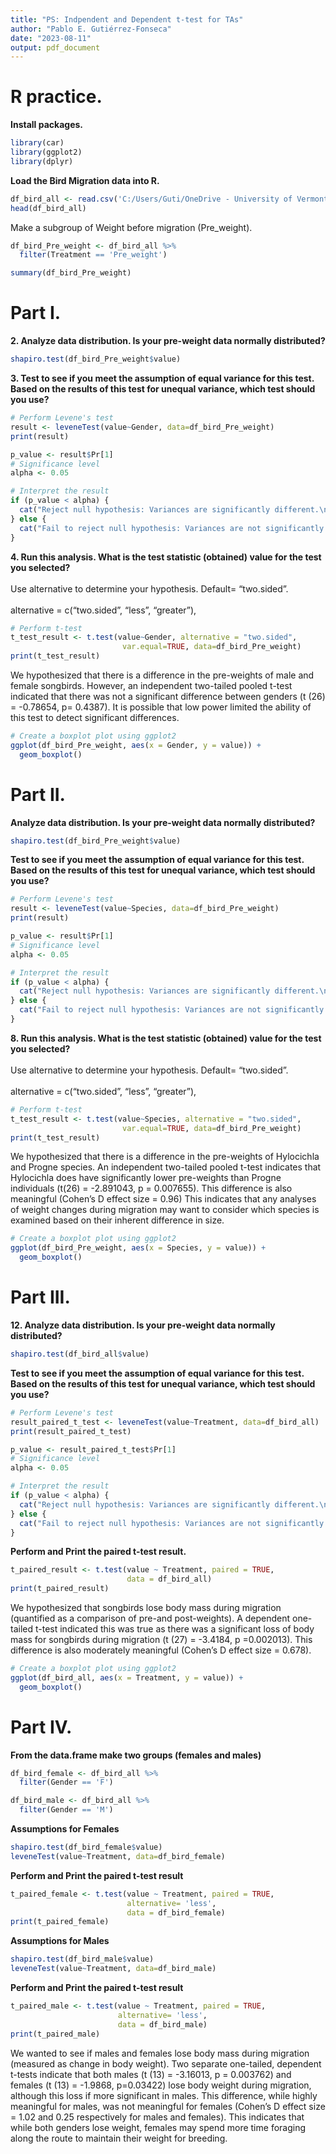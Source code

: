 ```yaml
---
title: "PS: Indpendent and Dependent t-test for TAs"
author: "Pablo E. Gutiérrez-Fonseca"
date: "2023-08-11"
output: pdf_document
---
```


# **R practice.<br />**  
\vspace{1em}

**Install packages.<br />**  
```r
library(car)
library(ggplot2)
library(dplyr)
```
\vspace{1em}

**Load the Bird Migration data into R.<br />**   
```r
df_bird_all <- read.csv('C:/Users/Guti/OneDrive - University of Vermont/Curriculum/07_ Cursos/NR-2400/Problem set_ Independent and Dependent t-tests/Bird_Migration.csv')
head(df_bird_all)
```
\vspace{1em}

Make a subgroup of Weight before migration (Pre_weight).
```r
df_bird_Pre_weight <- df_bird_all %>% 
  filter(Treatment == 'Pre_weight')

summary(df_bird_Pre_weight)
```
\newpage



# **Part I.**<br />  
**2. Analyze data distribution. Is your pre-weight data normally distributed?**  
```r
shapiro.test(df_bird_Pre_weight$value)
```
\vspace{1em}

**3. Test to see if you meet the assumption of equal variance for this test. Based on the results of this test for unequal variance, which test should you use?**  
```r
# Perform Levene's test
result <- leveneTest(value~Gender, data=df_bird_Pre_weight)
print(result)
```
\vspace{1em} 

```r
p_value <- result$Pr[1]
# Significance level
alpha <- 0.05

# Interpret the result
if (p_value < alpha) {
  cat("Reject null hypothesis: Variances are significantly different.\n")
} else {
  cat("Fail to reject null hypothesis: Variances are not significantly different.\n")
}
```
\vspace{1em}

**4. Run this analysis. What is the test statistic (obtained) value for the test you selected?**<br />  
 Use alternative to determine your hypothesis. Default= "two.sided".<br />   
 alternative = c("two.sided", "less", "greater"),
```r
# Perform t-test
t_test_result <- t.test(value~Gender, alternative = "two.sided",
                         var.equal=TRUE, data=df_bird_Pre_weight)
print(t_test_result)
```
\vspace{1em}
We hypothesized that there is a difference in the pre-weights of male and female songbirds. However, an independent two-tailed pooled t-test indicated that there was not a significant difference between genders (t (26) = -0.78654, p= 0.4387). It is possible that low power limited the ability of this test to detect significant differences. 
\vspace{1em}

```r
# Create a boxplot plot using ggplot2
ggplot(df_bird_Pre_weight, aes(x = Gender, y = value)) +
  geom_boxplot()  
```
\newpage




# **Part II.**<br />  
**Analyze data distribution. Is your pre-weight data normally distributed?**  
```r
shapiro.test(df_bird_Pre_weight$value)
```
\vspace{1em}

**Test to see if you meet the assumption of equal variance for this test. Based on the results of this test for unequal variance, which test should you use?**  
```r
# Perform Levene's test
result <- leveneTest(value~Species, data=df_bird_Pre_weight)
print(result)
```
\vspace{1em} 

```r
p_value <- result$Pr[1]
# Significance level
alpha <- 0.05

# Interpret the result
if (p_value < alpha) {
  cat("Reject null hypothesis: Variances are significantly different.\n")
} else {
  cat("Fail to reject null hypothesis: Variances are not significantly different.\n")
}
```
\vspace{1em}

**8. Run this analysis. What is the test statistic (obtained) value for the test you selected?**<br />  
 Use alternative to determine your hypothesis. Default= "two.sided".<br />   
 alternative = c("two.sided", "less", "greater"),
```r
# Perform t-test
t_test_result <- t.test(value~Species, alternative = "two.sided",
                         var.equal=TRUE, data=df_bird_Pre_weight)
print(t_test_result)
```
\vspace{1em}
We hypothesized that there is a difference in the pre-weights of Hylocichla and Progne species. An independent two-tailed pooled t-test indicates that Hylocichla does have significantly lower pre-weights than Progne individuals (t(26) = -2.891043, p = 0.007655).  This difference is also meaningful (Cohen’s D effect size = 0.96) This indicates that any analyses of weight changes during migration may want to consider which species is examined based on their inherent difference in size.  
\vspace{1em}

```r
# Create a boxplot plot using ggplot2
ggplot(df_bird_Pre_weight, aes(x = Species, y = value)) +
  geom_boxplot()  
```
\newpage


# **Part III.<br />**  
**12. Analyze data distribution. Is your pre-weight data normally distributed?**  
```r
shapiro.test(df_bird_all$value)
```
\vspace{1em}


**Test to see if you meet the assumption of equal variance for this test. Based on the results of this test for unequal variance, which test should you use?**  
```r
# Perform Levene's test
result_paired_t_test <- leveneTest(value~Treatment, data=df_bird_all)
print(result_paired_t_test)
```
\vspace{1em} 

```r
p_value <- result_paired_t_test$Pr[1]
# Significance level
alpha <- 0.05

# Interpret the result
if (p_value < alpha) {
  cat("Reject null hypothesis: Variances are significantly different.\n")
} else {
  cat("Fail to reject null hypothesis: Variances are not significantly different.\n")
}
```
\vspace{1em}

**Perform and Print the paired t-test result.**
```r
t_paired_result <- t.test(value ~ Treatment, paired = TRUE, 
                          data = df_bird_all)
print(t_paired_result)
```
\vspace{1em}
We hypothesized that songbirds lose body mass during migration (quantified as a comparison of pre-and post-weights). A dependent one-tailed t-test indicated this was true as there was a significant loss of body mass for songbirds during migration (t (27) = -3.4184, p =0.002013).  This difference is also moderately meaningful (Cohen’s D effect size = 0.678).
\vspace{1em}


```r
# Create a boxplot plot using ggplot2
ggplot(df_bird_all, aes(x = Treatment, y = value)) +
  geom_boxplot()  
```
\newpage

# **Part IV.**  
**From the data.frame make two groups (females and males)**
```r
df_bird_female <- df_bird_all %>% 
  filter(Gender == 'F')
```
\vspace{1em}

```r
df_bird_male <- df_bird_all %>% 
  filter(Gender == 'M')
```
\vspace{1em}

**Assumptions for Females**
```r
shapiro.test(df_bird_female$value)
leveneTest(value~Treatment, data=df_bird_female)
```
\vspace{1em}

**Perform and Print the paired t-test result**
```r
t_paired_female <- t.test(value ~ Treatment, paired = TRUE, 
                          alternative= 'less', 
                          data = df_bird_female)
print(t_paired_female)
```
\vspace{2em}

**Assumptions for Males**
```r
shapiro.test(df_bird_male$value)
leveneTest(value~Treatment, data=df_bird_male)
```
\vspace{1em}

**Perform and Print the paired t-test result**
```r
t_paired_male <- t.test(value ~ Treatment, paired = TRUE, 
                        alternative= 'less',
                        data = df_bird_male)
print(t_paired_male)
```
\vspace{1em}
We wanted to see if males and females lose body mass during migration (measured as change in body weight).  Two separate one-tailed, dependent t-tests indicate that  both males (t (13) = -3.16013, p = 0.003762) and females (t (13) = -1.9868, p=0.03422) lose body weight during migration, although this loss if more significant in males.  This difference, while highly meaningful for males, was not meaningful for females (Cohen’s D effect size = 1.02  and 0.25   respectively for males and females).  This indicates that while both genders lose weight, females may spend more time foraging along the route to maintain their weight for breeding.


